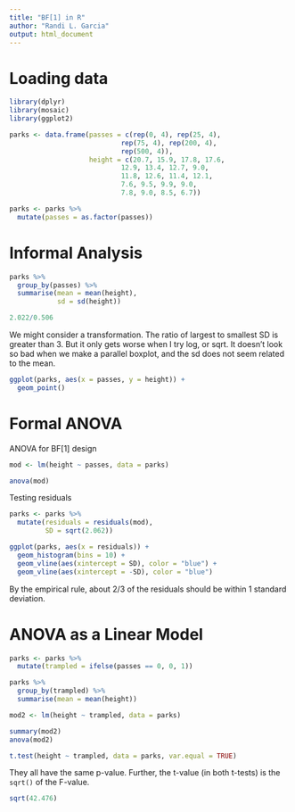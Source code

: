 ```yaml
---
title: "BF[1] in R"
author: "Randi L. Garcia"
output: html_document
---
```


# Loading data

```r
library(dplyr)
library(mosaic)
library(ggplot2)

parks <- data.frame(passes = c(rep(0, 4), rep(25, 4), 
                            rep(75, 4), rep(200, 4), 
                            rep(500, 4)), 
                    height = c(20.7, 15.9, 17.8, 17.6, 
                            12.9, 13.4, 12.7, 9.0, 
                            11.8, 12.6, 11.4, 12.1, 
                            7.6, 9.5, 9.9, 9.0, 
                            7.8, 9.0, 8.5, 6.7))

parks <- parks %>%
  mutate(passes = as.factor(passes))

```

# Informal Analysis

```r
parks %>%
  group_by(passes) %>%
  summarise(mean = mean(height),
            sd = sd(height)) 
```

```r
2.022/0.506
```

We might consider a transformation. The ratio of largest to smallest SD is greater than 3. But it only gets worse when I try log, or sqrt. It doesn't look so bad when we make a parallel boxplot, and the sd does not seem related to the mean. 

```r
ggplot(parks, aes(x = passes, y = height)) +
  geom_point()
```


# Formal ANOVA

ANOVA for BF[1] design

```r
mod <- lm(height ~ passes, data = parks)

anova(mod)
```

Testing residuals

```r
parks <- parks %>%
  mutate(residuals = residuals(mod),
         SD = sqrt(2.062))
```

```r
ggplot(parks, aes(x = residuals)) +
  geom_histogram(bins = 10) +
  geom_vline(aes(xintercept = SD), color = "blue") +
  geom_vline(aes(xintercept = -SD), color = "blue")
```

By the empirical rule, about 2/3 of the residuals should be within 1 standard deviation. 

# ANOVA as a Linear Model

```r
parks <- parks %>%
  mutate(trampled = ifelse(passes == 0, 0, 1))
```

```r
parks %>%
  group_by(trampled) %>%
  summarise(mean = mean(height))
```


```r
mod2 <- lm(height ~ trampled, data = parks)

summary(mod2)
anova(mod2)
```

```r
t.test(height ~ trampled, data = parks, var.equal = TRUE)
```

They all have the same p-value. Further, the t-value (in both t-tests) is the `sqrt()` of the F-value. 

```r
sqrt(42.476)
```

